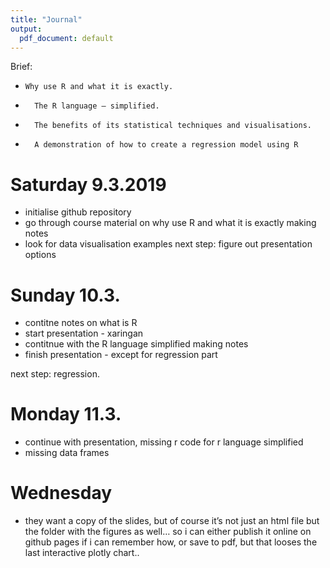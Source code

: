 ```yaml
---
title: "Journal"
output:
  pdf_document: default
---
```


Brief: 

*     Why use R and what it is exactly.
*       The R language – simplified.
*       The benefits of its statistical techniques and visualisations.
*       A demonstration of how to create a regression model using R

# Saturday 9.3.2019

* initialise github repository
* go through course material on why use R and what it is exactly making notes
* look for data visualisation examples
next step: figure out presentation options

# Sunday 10.3. 

* contitne notes on what is R
* start presentation - xaringan
* contitnue with the R language simplified making notes
* finish presentation - except for regression part

next step: regression. 

# Monday 11.3.

* continue with presentation, missing r code for r language simplified
* missing data frames

# Wednesday

* they want a copy of the slides, but of course it's not just an html file but the folder with the figures as well... so i can either publish it online on github pages if i can remember how, or save to pdf, but that looses the last interactive plotly chart..
